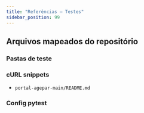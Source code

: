 ```yaml
---
title: "Referências — Testes"
sidebar_position: 99
---
```


## Arquivos mapeados do repositório

### Pastas de teste

### cURL snippets
- `portal-agepar-main/README.md`

### Config pytest